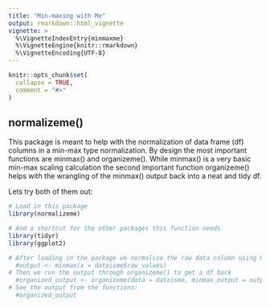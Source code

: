 ```yaml
---
title: "Min-maxing with Me"
output: rmarkdown::html_vignette
vignette: >
  %\VignetteIndexEntry{minmaxme}
  %\VignetteEngine{knitr::rmarkdown}
  %\VignetteEncoding{UTF-8}
---
```


```r
knitr::opts_chunk$set(
  collapse = TRUE,
  comment = "#>"
)
```

## normalizeme()

This package is meant to help with the normalization of data frame (df) columns in a min-max type normalization. By design the most important functions are minmax() and organizeme(). While minmax() is a very basic min-max scaling calculation the second important function organizeme() helps with the wrangling of the minmax() output back into a neat and tidy df. 

Lets try both of them out:

```r
# Load in this package 
library(normalizeme)

# And a shortcut for the other packages this function needs
library(tidyr)
library(ggplot2)

# After loading in the package we normalize the raw data column using minmax
  #output <- minmax(x = dataisme$raw_values)
# Then we run the output through organizeme() to get a df back
  #organized_output <- organizeme(data = dataisme, minmax_output = output) 
# See the output from the functions:
  #organized_output
```
